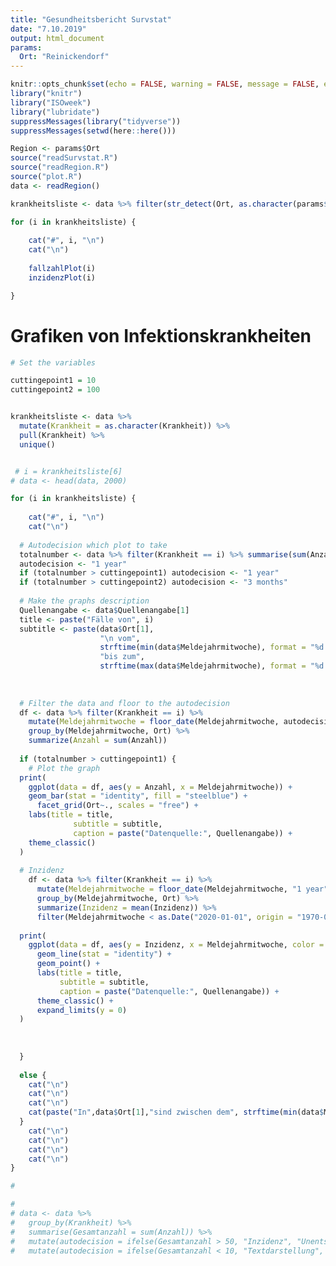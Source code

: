 ```yaml
---
title: "Gesundheitsbericht Survstat"
date: "7.10.2019"
output: html_document
params:
  Ort: "Reinickendorf"
---
```



```r
knitr::opts_chunk$set(echo = FALSE, warning = FALSE, message = FALSE, error = FALSE)
library("knitr")
library("ISOweek")
library("lubridate")
suppressMessages(library("tidyverse"))
suppressMessages(setwd(here::here()))

Region <- params$Ort
source("readSurvstat.R")
source("readRegion.R")
source("plot.R")
data <- readRegion()
```

```r

krankheitsliste <- data %>% filter(str_detect(Ort, as.character(params$Ort))) %>% group_by(Krankheit) %>% summarise(summe = sum(Anzahl)) %>% filter(summe > 20) %>% pull(Krankheit) %>% as.character()

for (i in krankheitsliste) {
  
    cat("#", i, "\n")
    cat("\n")
    
    fallzahlPlot(i)
    inzidenzPlot(i)

}

```

# Grafiken von Infektionskrankheiten
```r
# Set the variables 

cuttingepoint1 = 10
cuttingepoint2 = 100


krankheitsliste <- data %>%
  mutate(Krankheit = as.character(Krankheit)) %>%
  pull(Krankheit) %>%
  unique()


 # i = krankheitsliste[6]
# data <- head(data, 2000)

for (i in krankheitsliste) {
  
    cat("#", i, "\n")
    cat("\n")
  
  # Autodecision which plot to take
  totalnumber <- data %>% filter(Krankheit == i) %>% summarise(sum(Anzahl)) %>% pull()
  autodecision <- "1 year"
  if (totalnumber > cuttingepoint1) autodecision <- "1 year"
  if (totalnumber > cuttingepoint2) autodecision <- "3 months"
  
  # Make the graphs description
  Quellenangabe <- data$Quellenangabe[1]
  title <- paste("Fälle von", i)
  subtitle <- paste(data$Ort[1], 
                    "\n vom", 
                    strftime(min(data$Meldejahrmitwoche), format = "%d.%m.%Y"),
                    "bis zum",
                    strftime(max(data$Meldejahrmitwoche), format = "%d.%m.%Y"))
  
  
  
  # Filter the data and floor to the autodecision
  df <- data %>% filter(Krankheit == i) %>%
    mutate(Meldejahrmitwoche = floor_date(Meldejahrmitwoche, autodecision)) %>%
    group_by(Meldejahrmitwoche, Ort) %>% 
    summarize(Anzahl = sum(Anzahl))
  
  if (totalnumber > cuttingepoint1) {
    # Plot the graph
  print(
    ggplot(data = df, aes(y = Anzahl, x = Meldejahrmitwoche)) +
    geom_bar(stat = "identity", fill = "steelblue") +
      facet_grid(Ort~., scales = "free") +
    labs(title = title,
              subtitle = subtitle,
              caption = paste("Datenquelle:", Quellenangabe)) +
    theme_classic() 
  )
  
  # Inzidenz
    df <- data %>% filter(Krankheit == i) %>%
      mutate(Meldejahrmitwoche = floor_date(Meldejahrmitwoche, "1 year")) %>%
      group_by(Meldejahrmitwoche, Ort) %>% 
      summarize(Inzidenz = mean(Inzidenz)) %>% 
      filter(Meldejahrmitwoche < as.Date("2020-01-01", origin = "1970-01-01"))  
  
  print(
    ggplot(data = df, aes(y = Inzidenz, x = Meldejahrmitwoche, color = Ort)) +
      geom_line(stat = "identity") +
      geom_point() +
      labs(title = title,
           subtitle = subtitle,
           caption = paste("Datenquelle:", Quellenangabe)) +
      theme_classic() +
      expand_limits(y = 0)
  )
  
  
  
  }
  
  else {
    cat("\n")
    cat("\n")
    cat("\n")
    cat(paste("In",data$Ort[1],"sind zwischen dem", strftime(min(data$Meldejahrmitwoche), format = "%d.%m.%Y"), "und dem", strftime(max(data$Meldejahrmitwoche), format = "%d.%m.%Y"), totalnumber, " Fälle an", i, "aufgetreten"))
  }
    cat("\n")
    cat("\n")
    cat("\n")
    cat("\n")
}

```





```r
# 

# 
# data <- data %>% 
#   group_by(Krankheit) %>% 
#   summarise(Gesamtanzahl = sum(Anzahl)) %>% 
#   mutate(autodecision = ifelse(Gesamtanzahl > 50, "Inzidenz", "Unentschieden")) %>% 
#   mutate(autodecision = ifelse(Gesamtanzahl < 10, "Textdarstellung", "Anzahl")) 

```